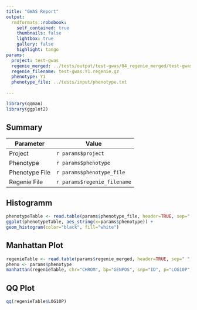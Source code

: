 ```yaml
---
title: "GWAS Report"
output:
  rmdformats::robobook:
    self_contained: true
    thumbnails: false
    lightbox: true
    gallery: false
    highlight: tango
params:
  project: test-gwas
  regenie_merged: ../tests/output/test-gwas/04_regenie_merged/test-gwas.Y1.regenie.gz
  regenie_filename: test-gwas.Y1.regenie.gz
  phenotype: Y1
  phenotype_file: ../tests/input/phenotype.txt
  
---
```


```r
library(qqman)
library(ggplot2)
```

## Summary

| Parameter     | Value                                      |
| ------------- |--------------------------------------------|
| Project       | `r params$project`                         |
| Phenotype       | `r params$phenotype`                     |
| Phenotype File      | `r params$phenotype_file`            |
| Regenie File      | `r params$regenie_filename`             |

## Histogramm
```r
phenotypeTable <- read.table(params$phenotype_file, header=TRUE, sep=" ", dec = ".");
ggplot(phenotypeTable, aes_string(x=params$phenotype)) + 
geom_histogram(color="black", fill="white")
```

## Manhattan Plot

```r
regenieTable <- read.table(params$regenie_merged, header=TRUE, sep=" ", dec = ".");
pheno <- params$phenotype
manhattan(regenieTable, chr="CHROM", bp="GENPOS", snp="ID", p="LOG10P", logp= FALSE, cex = 0.3, col = c("blue4", "orange3"))
```

## QQ Plot

```r
qq(regenieTable$LOG10P)
```
